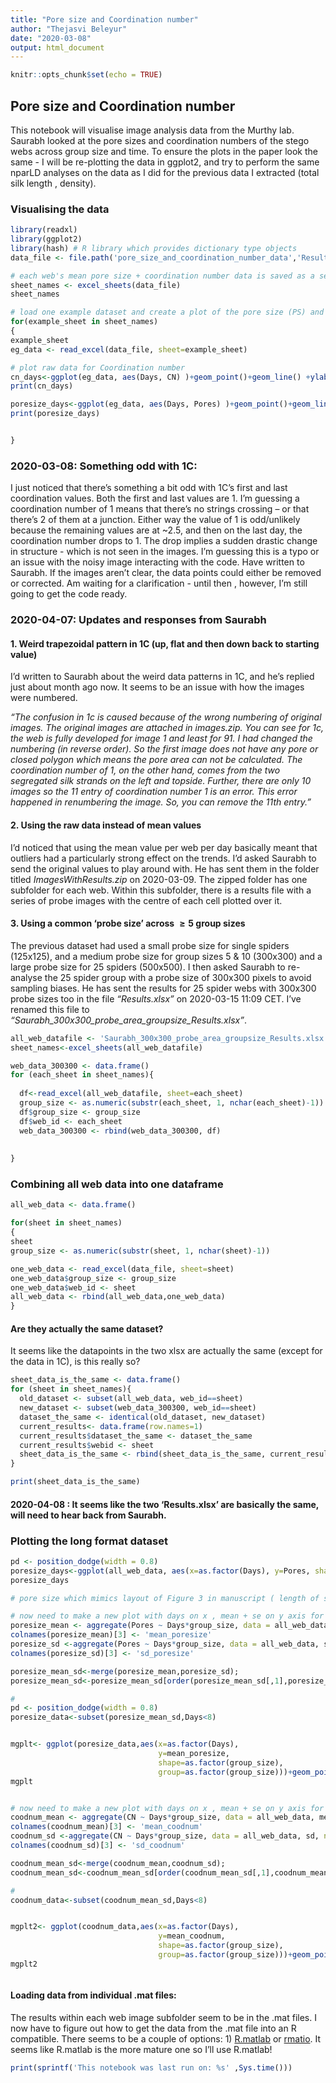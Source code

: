 ```yaml
---
title: "Pore size and Coordination number"
author: "Thejasvi Beleyur"
date: "2020-03-08"
output: html_document
---
```


```r
knitr::opts_chunk$set(echo = TRUE)
```

## Pore size and Coordination number
This notebook will visualise image analysis data from the Murthy lab. Saurabh looked at the pore sizes and coordination numbers of the stego webs across group size and time. To ensure the plots in the paper look the same - I will be re-plotting the data in ggplot2, and try to  perform the same nparLD analyses
on the data as I did for the previous data I extracted (total silk length , density). 

### Visualising the data
```r
library(readxl)
library(ggplot2)
library(hash) # R library which provides dictionary type objects
data_file <- file.path('pore_size_and_coordination_number_data','Results.xlsx')

# each web's mean pore size + coordination number data is saved as a separate sheet
sheet_names <- excel_sheets(data_file)
sheet_names

# load one example dataset and create a plot of the pore size (PS) and coordination number (CN)
for(example_sheet in sheet_names)
{
example_sheet
eg_data <- read_excel(data_file, sheet=example_sheet)

# plot raw data for Coordination number
cn_days<-ggplot(eg_data, aes(Days, CN) )+geom_point()+geom_line() +ylab('Coordination number') + xlab('Days') + ggtitle(sprintf('raw plot for %s',example_sheet))+ylim(0,10)
print(cn_days)

poresize_days<-ggplot(eg_data, aes(Days, Pores) )+geom_point()+geom_line() +ylab('Pore size') + xlab('Days') + ggtitle(sprintf('raw plot for %s',example_sheet))+ylim(0,2000)
print(poresize_days)


}

```
### 2020-03-08: Something odd with 1C:
I just noticed that there's something a bit odd with 1C's first and last coordination values. Both the first and last values are 1. I'm guessing a coordination number of 1 means that there's no strings crossing -- or that there's 2 of them at a junction. Either way the value of 1 is odd/unlikely because the remaining values are at ~2.5, and then on the last day, the coordination number drops to 1. The drop implies a sudden drastic change in structure - which is not seen in the images. I'm guessing this  is a typo or an issue with the noisy  image interacting with the code.  Have written to Saurabh. If the images aren't clear, the data points could either be removed or corrected. Am waiting for a clarification - until then , however, I'm still going to get the code ready. 

### 2020-04-07: Updates and responses from Saurabh

#### 1. Weird trapezoidal pattern in 1C (up, flat and then down back to starting value)
I'd written to Saurabh about the weird data patterns in 1C, and he's replied just about  month ago now. It seems to be an issue with how the images were numbered. 

*"The confusion in 1c is caused because of the wrong numbering of original images. The original images are attached in images.zip. You can see for 1c, the web is fully developed for image 1 and least for 91. I had changed the numbering (in reverse order). So the first image does not have any pore or closed polygon which means the pore area can not be calculated. The coordination number of 1, on the other hand, comes from the two segregated silk strands on the left and topside. Further, there are only 10 images so the 11 entry of coordination number 1 is an error. This error happened in renumbering the image. So, you can remove the 11th entry."*


#### 2. Using the raw data instead of mean values
I'd noticed that using the mean value per web per day basically meant that outliers had a particularly strong effect 
on the trends. I'd asked Saurabh to send the original values to play around with. He has sent them in the folder titled *ImagesWithResults.zip* on 2020-03-09. The zipped folder has one subfolder for each web. Within this subfolder, there is a results file with a series of probe images with the centre of each cell plotted over it. 

#### 3. Using a common 'probe size' across $\geq 5$ group sizes
The previous dataset had used a small probe size for single spiders (125x125), and a medium probe size for 
group sizes 5 & 10 (300x300) and a large probe size for 25 spiders (500x500). I then asked Saurabh to re-analyse
the 25 spider group with a probe size of 300x300 pixels to avoid sampling biases. He has sent the results for 
25 spider webs with 300x300 probe sizes too in the file *"Results.xlsx"* on 2020-03-15 11:09 CET. I've renamed this file to *"Saurabh_300x300_probe_area_groupsize_Results.xlsx"*. 


```r
all_web_datafile <- 'Saurabh_300x300_probe_area_groupsize_Results.xlsx'
sheet_names<-excel_sheets(all_web_datafile)

web_data_300300 <- data.frame()
for (each_sheet in sheet_names){
  
  df<-read_excel(all_web_datafile, sheet=each_sheet)
  group_size <- as.numeric(substr(each_sheet, 1, nchar(each_sheet)-1))
  df$group_size <- group_size
  df$web_id <- each_sheet
  web_data_300300 <- rbind(web_data_300300, df)
  
  
}


```




### Combining all web data into one dataframe

```r

all_web_data <- data.frame()

for(sheet in sheet_names)
{
sheet
group_size <- as.numeric(substr(sheet, 1, nchar(sheet)-1))

one_web_data <- read_excel(data_file, sheet=sheet)
one_web_data$group_size <- group_size
one_web_data$web_id <- sheet
all_web_data <- rbind(all_web_data,one_web_data)
}

```


#### Are they actually the same dataset?
It seems like the datapoints in the two xlsx are actually the same (except for the data in 1C), is this really so?

```r

sheet_data_is_the_same <- data.frame()
for (sheet in sheet_names){
  old_dataset <- subset(all_web_data, web_id==sheet)
  new_dataset <- subset(web_data_300300, web_id==sheet)
  dataset_the_same <- identical(old_dataset, new_dataset)
  current_results<- data.frame(row.names=1)
  current_results$dataset_the_same <- dataset_the_same
  current_results$webid <- sheet
  sheet_data_is_the_same <- rbind(sheet_data_is_the_same, current_results)
}

print(sheet_data_is_the_same)
```

#### 2020-04-08 : It seems like the two 'Results.xlsx' are basically the same, will need to hear back from Saurabh.



### Plotting the long format dataset

```r
pd <- position_dodge(width = 0.8)
poresize_days<-ggplot(all_web_data, aes(x=as.factor(Days), y=Pores, shape=as.factor(group_size), group=web_id)) + geom_point(position=pd)+geom_line(linetype='solid', size=0.75, position=pd) +ylab('Pore size') + xlab('Days')  
poresize_days


```


```r
# pore size which mimics layout of Figure 3 in manuscript ( length of silk vs days acros groupsizes)

# now need to make a new plot with days on x , mean + se on y axis for each group size :
poresize_mean <- aggregate(Pores ~ Days*group_size, data = all_web_data, mean, na.action=na.omit); 
colnames(poresize_mean)[3] <- 'mean_poresize'
poresize_sd <-aggregate(Pores ~ Days*group_size, data = all_web_data, sd, na.action=na.omit);
colnames(poresize_sd)[3] <- 'sd_poresize'

poresize_mean_sd<-merge(poresize_mean,poresize_sd); 
poresize_mean_sd<-poresize_mean_sd[order(poresize_mean_sd[,1],poresize_mean_sd[,2]),]

#
pd <- position_dodge(width = 0.8)
poresize_data<-subset(poresize_mean_sd,Days<8)


mgplt<- ggplot(poresize_data,aes(x=as.factor(Days),
                                 y=mean_poresize,
                                 shape=as.factor(group_size),
                                 group=as.factor(group_size)))+geom_pointrange(aes(ymin=mean_poresize-sd_poresize, ymax=mean_poresize+sd_poresize,width=0.9),size=1.3,position=pd) +scale_shape_manual(values=c(15,16,17,18))+ xlab('Days') + ylab('Pore size (a.u.)') +geom_line(lwd=1,position=pd)+labs(shape = "Group Size")+ theme(text = element_text(size=15));
mgplt



```

```r
# now need to make a new plot with days on x , mean + se on y axis for each group size :
coodnum_mean <- aggregate(CN ~ Days*group_size, data = all_web_data, mean, na.action=na.omit); 
colnames(coodnum_mean)[3] <- 'mean_coodnum'
coodnum_sd <-aggregate(CN ~ Days*group_size, data = all_web_data, sd, na.action=na.omit);
colnames(coodnum_sd)[3] <- 'sd_coodnum'

coodnum_mean_sd<-merge(coodnum_mean,coodnum_sd); 
coodnum_mean_sd<-coodnum_mean_sd[order(coodnum_mean_sd[,1],coodnum_mean_sd[,2]),]

#
coodnum_data<-subset(coodnum_mean_sd,Days<8)


mgplt2<- ggplot(coodnum_data,aes(x=as.factor(Days),
                                 y=mean_coodnum,
                                 shape=as.factor(group_size),
                                 group=as.factor(group_size)))+geom_pointrange(aes(ymin=mean_coodnum-sd_coodnum, ymax=mean_coodnum+sd_coodnum,width=0.9),size=1.3,position=pd) +scale_shape_manual(values=c(15,16,17,18))+ xlab('Days') + ylab('Coordination nummber') +geom_line(lwd=1,position=pd)+labs(shape = "Group Size")+ theme(text = element_text(size=15))+ylim(1,4);
mgplt2



```


#### Loading data from individual .mat files:
The results within each web image subfolder seem to be in the .mat files. I now have to figure out how to get the data from the .mat file into an R compatible. There seems to be a couple of options: 1) [R.matlab](https://www.rdocumentation.org/packages/R.matlab/versions/3.6.2/topics/readMat) or [rmatio](https://www.rdocumentation.org/packages/rmatio/versions/0.14.0/topics/read.mat). It seems like R.matlab is the more mature one so I'll use R.matlab!





```r
print(sprintf('This notebook was last run on: %s' ,Sys.time()))
```

